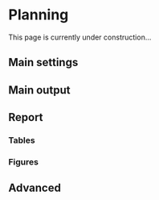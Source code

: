 # Planning {#sec-planning}

This page is currently under construction...

## Main settings

## Main output

## Report

### Tables

### Figures

## Advanced
